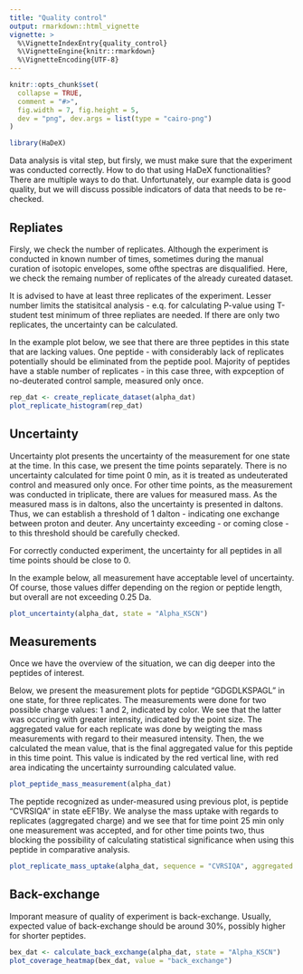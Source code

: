 ```yaml
---
title: "Quality control"
output: rmarkdown::html_vignette
vignette: >
  %\VignetteIndexEntry{quality_control}
  %\VignetteEngine{knitr::rmarkdown}
  %\VignetteEncoding{UTF-8}
---
```


```r
knitr::opts_chunk$set(
  collapse = TRUE,
  comment = "#>",
  fig.width = 7, fig.height = 5,
  dev = "png", dev.args = list(type = "cairo-png")
)
```

```r
library(HaDeX)
```

Data analysis is vital step, but firsly, we must make sure that the experiment was conducted correctly. How to do that using HaDeX functionalities? There are multiple ways to do that.
Unfortunately, our example data is good quality, but we will discuss possible indicators of data that needs to be re-checked.

## Repliates

Firsly, we check the number of replicates. Although the experiment is conducted in known number of times, sometimes during the manual curation of isotopic envelopes, some ofthe spectras are disqualified. Here, we check the remaing number of replicates of the already cureated dataset. 

It is advised to have at least three replicates of the experiment. Lesser number limits the statisitcal analysis - e.q. for calculating P-value using T-student test minimum of three repliates are needed. If there are only two replicates, the uncertainty can be calculated.

In the example plot below, we see that there are three peptides in this state that are lacking values. One peptide - with considerably lack of replicates potentially should be eliminated from the peptide pool. Majority of peptides have a stable number of replicates - in this case three, with expception of no-deuterated control sample, measured only once.

```r
rep_dat <- create_replicate_dataset(alpha_dat)
plot_replicate_histogram(rep_dat)
```

## Uncertainty

Uncertainty plot presents the uncertainty of the measurement for one state at the time. In this case, we present the time points separately. There is no uncertainty calculated for time point 0 min, as it is treated as undeuterated control and measured only once. For other time points, as the measurement was conducted in triplicate, there are values for measured mass. As the measured mass is in daltons, also the uncertainty is presented in daltons. Thus, we can establish a threshold of 1 dalton - indicating one exchange between proton and deuter. Any uncertainty exceeding - or coming close - to this threshold should be carefully checked.

For correctly conducted experiment, the uncertainty for all peptides in all time points should be close to 0.

In the example below, all measurement have acceptable level of uncertainty. Of course, those values differ depending on the region or peptide length, but overall are not exceeding 0.25 Da.

```r
plot_uncertainty(alpha_dat, state = "Alpha_KSCN")
```


## Measurements 

Once we have the overview of the situation, we can dig deeper into the peptides of interest.

Below, we present the measurement plots for peptide "GDGDLKSPAGL" in one state, for three replicates. The measurements were done for two possible charge values: 1 and 2, indicated by color. We see that the latter was occuring with greater intensity, indicated by the point size. The aggregated value for each replicate was done by weigting the mass measurements with regard to their measured intensity. Then, the we calculated the mean value, that is the final aggregated value for this peptide in this time point. This value is indicated by the red vertical line, with red area indicating the uncertainty surrounding calculated value. 

```r
plot_peptide_mass_measurement(alpha_dat)
```

The peptide recognized as under-measured using previous plot, is peptide "CVRSIQA" in state eEF1B$\gamma$. We analyse the mass uptake with regards to replicates (aggregated charge) and we see that for time point 25 min only one measurement was accepted, and for other time points two, thus blocking the possibility of calculating statistical significance when using this peptide in comparative analysis. 

```r
plot_replicate_mass_uptake(alpha_dat, sequence = "CVRSIQA", aggregated = TRUE)
```


## Back-exchange

Imporant measure of quality of experiment is back-exchange. Usually, expected value of back-exchange should be around 30%, possibly higher for shorter peptides. 

```r
bex_dat <- calculate_back_exchange(alpha_dat, state = "Alpha_KSCN")
plot_coverage_heatmap(bex_dat, value = "back_exchange")
```

